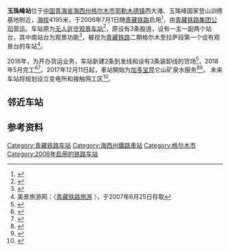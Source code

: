 {{Infobox China railway station
|name = 玉珠峰站
|eng_name = Yuzhufeng Railway Station
|symbol_right = {{rint|cn|rail}}
|image =
|caption = 
|other_name = 
|code = 43969<ref>{{cite book|title=中华人民共和国铁路车站代码（GB/T 10302-2010）|publisher=中国标准出版社|year=2010|isbn=155066140495|ignore-isbn-error=true|pages=45}}</ref>
|commercial_code = YZO
|pinyin_code = YZF
|type= 中间站
|业务性质 = 
|技术性质= 
|elevation = 4195米
|address = [[青海省|青海省]][[海西蒙古族藏族自治州|海西蒙古族藏族自治州]][[格尔木市|格尔木市]][[郭勒木德镇|郭勒木德镇]]西大滩牧委会
|coordinates = {{coord|35.729651|N|94.307525|E|format=dms|display=inline,title|type:railwaystation_region:CN}}
|opened= 2006年7月1日
|owned = [[青藏集团|青藏集团]]格尔木车务段
|line = [[青藏铁路|青藏铁路]]
|classification =
|platform = 
|tracks = 5
|website = 
}}
'''玉珠峰站'''位于[[中国|中国]][[青海省|青海省]][[海西蒙古族藏族自治州|海西州]][[格尔木市|格尔木市]][[郭勒木德镇|郭勒木德镇]]西大滩、玉珠峰国家登山训练基地附近，[[海拔|海拔]]4195米，于2006年7月1日随[[青藏铁路|青藏铁路]]启用<ref name="r1">{{cite news|title=藏域风格建筑群 璀璨“新天路”|url=http://www.rpccn.com/news/33/200673162447.htm|date=2006-07-03|publisher=中华建筑资讯网|archiveurl=https://web.archive.org/web/20070930190113/http://www.rpccn.com/news/33/200673162447.htm |archivedate=2007-09-30}}</ref>，由[[青藏铁路集团公司|青藏铁路集团公司]]营运。车站原为[[无人站|无人驻守观景车站]]<ref>{{cite news|publisher=筑龙网|url=http://news.sinoaec.com/dongtai/read.asp?id=43155|title=探访青藏铁路系列一 铁路建设史上最伟大的穿越|date=2006-08-07|archiveurl=https://web.archive.org/web/20070929143245/http://news.sinoaec.com/dongtai/read.asp?id=43155 |archivedate=2007-09-29 }}</ref>，原设有3条股道，设有一主一副两个站台，其中南站台为观景功能<ref>{{cite news|title=聚焦青藏铁路——“青1”次列车驶入玉珠峰车站|url=http://news.sohu.com/20060701/n244042529.shtml|publisher=搜狐网|date=2006-07-01|accessdate=2020-07-09|archive-date=2021-10-18|archive-url=https://web.archive.org/web/20211018150344/http://news.sohu.com/20060701/n244042529.shtml|dead-url=no}}</ref>，被视为[[青藏铁路|青藏铁路]]二期格尔木至拉萨段第一个设有观景台的车站<ref name="r3">美景旅游网：〈[http://tw.mjjq.com/tours/941.html 青藏铁路旅游] {{Wayback|url=http://tw.mjjq.com/tours/941.html |date=20070807030459 }}〉，于2007年6月25日存取</ref>。

2016年，为开办货运业务，车站新建2条到发线和设有3条装卸线的货场<ref>{{cite news|title=青藏铁路扩能改造：玉珠峰车站即将旧貌换新颜|url=http://qh.people.com.cn/n2/2016/0819/c377281-28861331-9.html|publisher=人民网|date=2016-08-19}}</ref>，2018年5月完工<ref>{{cite news|title=青藏铁路格拉段玉珠峰车站改造完工|url=http://qh.people.com.cn/n2/2018/0516/c381851-31583726.html|publisher=人民网|date=2018-05-16|accessdate=2020-07-09|archive-date=2020-08-15|archive-url=https://web.archive.org/web/20200815170910/http://qh.people.com.cn/n2/2018/0516/c381851-31583726.html|dead-url=no}}</ref><ref>{{cite news|title=格拉项目玉珠峰站改微机联锁系统顺利开通|url=http://www.cr21gee.com/art/2018/6/12/art_7552_2095286.html|publisher=中铁二十一局集团电务电化工程有限公司|date=2018-06-12|accessdate=2020-07-09|archive-date=2020-07-09|archive-url=https://web.archive.org/web/20200709153908/http://www.cr21gee.com/art/2018/6/12/art_7552_2095286.html|dead-url=no}}</ref>。2017年12月11日起，車站開始为[[加多宝|加多宝]]昆仑山矿泉水服务<Ref>
{{cite news|title=格尔木市建铁路专线解运输难题|url=http://www.haixinews.com/system/2012/09/21/010893259.shtml|publisher=海西新闻网|date=2012-09-21|accessdate=2020-07-09|archive-date=2020-07-09|archive-url=https://web.archive.org/web/20200709155111/http://www.haixinews.com/system/2012/09/21/010893259.shtml|dead-url=no}}
</ref><ref>{{cite news|title=昆仑山矿泉水有限公司完成世界海拔最高雪山矿泉水厂生产线与市场无缝对接|url=https://www.sohu.com/a/211741335_146256|work=昆仑山雪山矿泉水|publisher=搜狐网|date=2017-12-20|accessdate=2020-07-09|archive-date=2020-07-12|archive-url=https://web.archive.org/web/20200712115445/https://www.sohu.com/a/211741335_146256|dead-url=no}}</ref>。
未来车站将规划设立变电所和接触网工区<Ref name="im">
{{cite web|title=改建铁路青藏线格尔木至拉萨段电气化工程环境影响报告书全文|url=http://drc.xizang.gov.cn/zwgk/tz/201906/P020190625395539270247.pdf|publisher=西藏自治区人民政府|date=2019-06-25|accessdate=2020-07-09|archive-date=2020-07-09|archive-url=https://web.archive.org/web/20200709061129/http://drc.xizang.gov.cn/zwgk/tz/201906/P020190625395539270247.pdf|dead-url=no}}
</ref>。

== 邻近车站 ==
{{start rail box|[[File:China_Railways.svg|16px]] [[中国铁路|中国铁路]]}}
{{s-inop|[[小南川站|小南川站]]|{{站|西宁}}方向}}
{{s-line|[[青藏铁路|青藏铁路]]<br />← 18km 玉珠峰站 18km →}}
{{s-inop|[[望昆站|望昆站]]|{{站|拉萨}}方向}}
{{end box}}

==参考资料==
{{reflist}}

{{青藏铁路}}

[[Category:青藏铁路车站|Category:青藏铁路车站]]
[[Category:海西州鐵路車站|Category:海西州鐵路車站]]
[[Category:格尔木市|Category:格尔木市]]
[[Category:2006年启用的铁路车站|Category:2006年启用的铁路车站]]